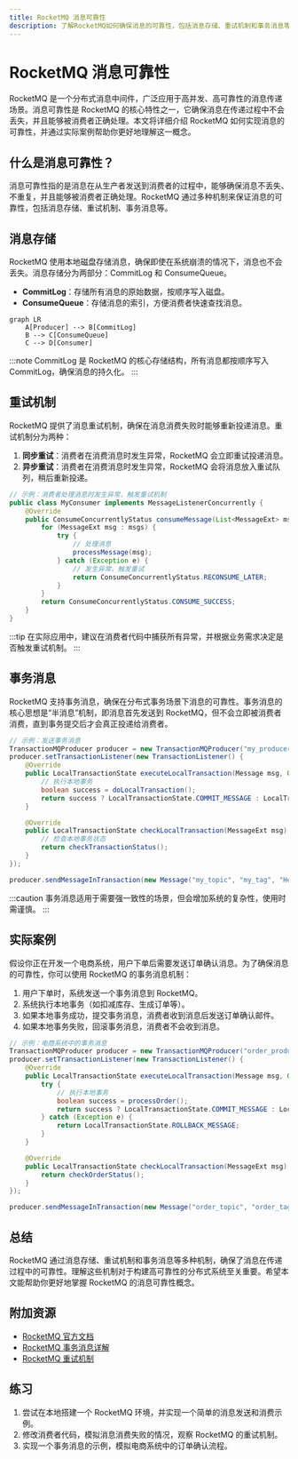 ```yaml
---
title: RocketMQ 消息可靠性
description: 了解RocketMQ如何确保消息的可靠性，包括消息存储、重试机制和事务消息等关键概念。
---
```


# RocketMQ 消息可靠性

RocketMQ 是一个分布式消息中间件，广泛应用于高并发、高可靠性的消息传递场景。消息可靠性是 RocketMQ 的核心特性之一，它确保消息在传递过程中不会丢失，并且能够被消费者正确处理。本文将详细介绍 RocketMQ 如何实现消息的可靠性，并通过实际案例帮助你更好地理解这一概念。

## 什么是消息可靠性？

消息可靠性指的是消息在从生产者发送到消费者的过程中，能够确保消息不丢失、不重复，并且能够被消费者正确处理。RocketMQ 通过多种机制来保证消息的可靠性，包括消息存储、重试机制、事务消息等。

## 消息存储

RocketMQ 使用本地磁盘存储消息，确保即使在系统崩溃的情况下，消息也不会丢失。消息存储分为两部分：CommitLog 和 ConsumeQueue。

- **CommitLog**：存储所有消息的原始数据，按顺序写入磁盘。
- **ConsumeQueue**：存储消息的索引，方便消费者快速查找消息。

```mermaid
graph LR
    A[Producer] --> B[CommitLog]
    B --> C[ConsumeQueue]
    C --> D[Consumer]
```

:::note
CommitLog 是 RocketMQ 的核心存储结构，所有消息都按顺序写入 CommitLog，确保消息的持久化。
:::

## 重试机制

RocketMQ 提供了消息重试机制，确保在消息消费失败时能够重新投递消息。重试机制分为两种：

1. **同步重试**：消费者在消费消息时发生异常，RocketMQ 会立即重试投递消息。
2. **异步重试**：消费者在消费消息时发生异常，RocketMQ 会将消息放入重试队列，稍后重新投递。

```java
// 示例：消费者处理消息时发生异常，触发重试机制
public class MyConsumer implements MessageListenerConcurrently {
    @Override
    public ConsumeConcurrentlyStatus consumeMessage(List<MessageExt> msgs, ConsumeConcurrentlyContext context) {
        for (MessageExt msg : msgs) {
            try {
                // 处理消息
                processMessage(msg);
            } catch (Exception e) {
                // 发生异常，触发重试
                return ConsumeConcurrentlyStatus.RECONSUME_LATER;
            }
        }
        return ConsumeConcurrentlyStatus.CONSUME_SUCCESS;
    }
}
```

:::tip
在实际应用中，建议在消费者代码中捕获所有异常，并根据业务需求决定是否触发重试机制。
:::

## 事务消息

RocketMQ 支持事务消息，确保在分布式事务场景下消息的可靠性。事务消息的核心思想是“半消息”机制，即消息首先发送到 RocketMQ，但不会立即被消费者消费，直到事务提交后才会真正投递给消费者。

```java
// 示例：发送事务消息
TransactionMQProducer producer = new TransactionMQProducer("my_producer_group");
producer.setTransactionListener(new TransactionListener() {
    @Override
    public LocalTransactionState executeLocalTransaction(Message msg, Object arg) {
        // 执行本地事务
        boolean success = doLocalTransaction();
        return success ? LocalTransactionState.COMMIT_MESSAGE : LocalTransactionState.ROLLBACK_MESSAGE;
    }

    @Override
    public LocalTransactionState checkLocalTransaction(MessageExt msg) {
        // 检查本地事务状态
        return checkTransactionStatus();
    }
});

producer.sendMessageInTransaction(new Message("my_topic", "my_tag", "Hello RocketMQ".getBytes()), null);
```

:::caution
事务消息适用于需要强一致性的场景，但会增加系统的复杂性，使用时需谨慎。
:::

## 实际案例

假设你正在开发一个电商系统，用户下单后需要发送订单确认消息。为了确保消息的可靠性，你可以使用 RocketMQ 的事务消息机制：

1. 用户下单时，系统发送一个事务消息到 RocketMQ。
2. 系统执行本地事务（如扣减库存、生成订单等）。
3. 如果本地事务成功，提交事务消息，消费者收到消息后发送订单确认邮件。
4. 如果本地事务失败，回滚事务消息，消费者不会收到消息。

```java
// 示例：电商系统中的事务消息
TransactionMQProducer producer = new TransactionMQProducer("order_producer_group");
producer.setTransactionListener(new TransactionListener() {
    @Override
    public LocalTransactionState executeLocalTransaction(Message msg, Object arg) {
        try {
            // 执行本地事务
            boolean success = processOrder();
            return success ? LocalTransactionState.COMMIT_MESSAGE : LocalTransactionState.ROLLBACK_MESSAGE;
        } catch (Exception e) {
            return LocalTransactionState.ROLLBACK_MESSAGE;
        }
    }

    @Override
    public LocalTransactionState checkLocalTransaction(MessageExt msg) {
        return checkOrderStatus();
    }
});

producer.sendMessageInTransaction(new Message("order_topic", "order_tag", "Order Confirmation".getBytes()), null);
```

## 总结

RocketMQ 通过消息存储、重试机制和事务消息等多种机制，确保了消息在传递过程中的可靠性。理解这些机制对于构建高可靠性的分布式系统至关重要。希望本文能帮助你更好地掌握 RocketMQ 的消息可靠性概念。

## 附加资源

- [RocketMQ 官方文档](https://rocketmq.apache.org/docs/)
- [RocketMQ 事务消息详解](https://rocketmq.apache.org/docs/transaction-example/)
- [RocketMQ 重试机制](https://rocketmq.apache.org/docs/retry-mechanism/)

## 练习

1. 尝试在本地搭建一个 RocketMQ 环境，并实现一个简单的消息发送和消费示例。
2. 修改消费者代码，模拟消息消费失败的情况，观察 RocketMQ 的重试机制。
3. 实现一个事务消息的示例，模拟电商系统中的订单确认流程。